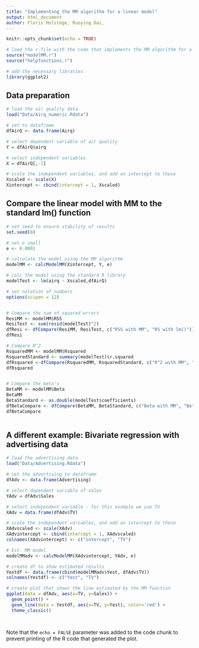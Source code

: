 ```yaml
---
title: "Implementing the MM algorithm for a linear model"
output: html_document
author: Floris Holstege, Ruoying Dai, 
---
```


```r
knitr::opts_chunk$set(echo = TRUE)

# load the r-file with the code that implements the MM algorithm for a linear model
source("modelMM.r")
source("helpfunctions.r")

# add the necessary libraries
library(ggplot2)

```

## Data preparation


```r

# load the air quality data
load("Data/Airq_numeric.Rdata")

# set to dataframe
dfAirQ <- data.frame(Airq)

# select dependent variable of air quality
Y = dfAirQ$airq

# select independent variables 
X = dfAirQ[,-1]

# scale the independent variables, and add an intercept to these
Xscaled <- scale(X)
Xintercept <- cbind(intercept = 1, Xscaled)


```

## Compare the linear model with MM to the standard lm() function


```r

# set seed to ensure stability of results
set.seed(0)

# set e small
e <- 0.0001

# calculate the model using the MM algorithm
modelMM <- calcModelMM(Xintercept, Y, e)

# calc the model using the standard R library
modelTest <- lm(airq ~ Xscaled,dfAirQ)

# set notation of numbers
options(scipen = 12)


# Compare the sum of squared errors
ResiMM <- modelMM$RSS
ResiTest <- sum(resid(modelTest)^2)
dfResi <- dfCompare(ResiMM, ResiTest, c("RSS with MM", "RS with lm()"))
dfResi

# Compare R^2 
RsquaredMM <- modelMM$Rsquared
RsquaredStandard <- summary(modelTest)$r.squared
dfRsquared <-dfCompare(RsquaredMM, RsquaredStandard, c("R^2 with MM", "R^2 with lm()"))
dfRsquared


# Compare the beta's
BetaMM <- modelMM$Beta
BetaMM
BetaStandard <- as.double(modelTest$coefficients)
dfBetaCompare <- dfCompare(BetaMM, BetaStandard, c("Beta with MM", "Beta with lm()"))
dfBetaCompare



```


## A different example: Bivariate regression with advertising data

```r


# load the advertising data
load("Data/Advertising.Rdata")

# set the advertising to dataframe
dfAdv <- data.frame(Advertising)

# select dependent variable of sales
YAdv = dfAdv$Sales

# select independent variable - for this example we use TV
XAdv = data.frame(dfAdv$TV)

# scale the independent variables, and add an intercept to these
XAdvscaled <- scale(XAdv)
XAdvintercept <- cbind(intercept = 1, XAdvscaled)
colnames(XAdvintercept) <- c("intercept", "TV")

# Est. MM model
modelMMadv <- calcModelMM(XAdvintercept, YAdv, e)

# create df to show estimated results
Yestdf <- data.frame(cbind(modelMMadv$Yest, dfAdv$TV))
colnames(Yestdf) <- c("Yest", "TV")

# create plot that shows the line estimated by the MM function
ggplot(data = dfAdv, aes(x=TV, y=Sales)) + 
  geom_point() +
  geom_line(data = Yestdf, aes(x=TV, y=Yest), color='red') +
  theme_classic()




```
Note that the `echo = FALSE` parameter was added to the code chunk to prevent printing of the R code that generated the plot.
